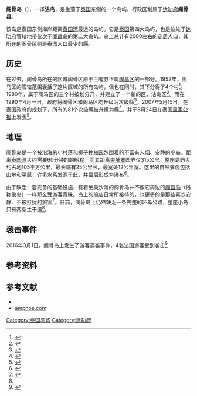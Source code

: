 {{Infobox settlement
| official_name   = 阁骨岛
| native_name     = เกาะกูด
| native_name_lang= th
| image_skyline   = 
| image_alt       = 
| image_caption   =
| image_map       = Amphoe 2306.svg
| map_caption     = 阁骨岛及其周边岛屿的方位
| pushpin_map     =
| pushpin_map_caption =
| subdivision_type  = [[国家|国家]]
| subdivision_name  = {{flag|Thailand}}
| subdivision_type1 = [[Provinces_of_Thailand|府]]
| subdivision_name1 = [[达叻府|达叻府]]
| subdivision_type2 = 位置
| subdivision_name2 = 阁骨
| subdivision_type3 = ''[[縣|縣]]''
| subdivision_name3 = 
| subdivision_type4 = ''[[村|村]]''
| subdivision_name4 = 
| established_title =  Amphoe established
| established_date  = 
| population_total       = 2118
| population_as_of       = 2007
| population_density_km2 = {{formatnum:13.1|R}} 
| area_total_km2         = {{formatnum:162.2|R}}
| leader_title           = 
| leader_name            = 
| blank_name_sec1        = [[邮政编码|邮政编码]]
| blank_info_sec1        = 23000
| blank_name_sec2        = [[地理编码|地理编码]]
| blank_info_sec2        = 2306
| timezone               = [[Time_in_Thailand|THA]]
| utc_offset             = +7
| latd=11 |latm=39 |lats=30 |latNS=N
| longd=102 |longm=32 |longs=32 |longEW=E
| coordinates_type = type:adm2nd_region:TH
| coordinates_display = inline,title
| website   =
| footnotes = 
}}

'''阁骨岛'''（{{lang-th|เกาะกูด}}），一译'''沽岛'''，是坐落于[[泰国|泰国]]东侧的一个岛屿，行政区划属于[[达叻府|达叻府]]'''阁骨县'''。

该岛是泰国东侧海岸距离[[泰国湾|泰国湾]]最远的岛屿。它是[[泰国|泰国]]第四大岛屿，也是位处于[[达叻府|达叻府]]管辖地带仅次于[[阁昌岛|阁昌岛]]的第二大岛屿。岛上总计有2000左右的定居人口，其所在的阁骨区则是[[泰国|泰国]]人口最少的縣。

==历史==
在过去，阁骨岛所在的区域阁骨区原于兰喔县下属[[阁昌区|阁昌区]]的一部分。1952年，阁马区的管辖范围囊括了这片区域的所有岛屿，但也在同时，其下分得了4个村<ref>{{cite journal|journal=皇家公报|volume=69|issue=43 ง|pages=2008–2009|script-title=th:ประกาศกระทรวงมหาดไทย เรื่อง ตั้งและเปลี่ยนแปลงเขตตำบลในท้องที่อำเภอแหลมงอบ จังหวัดตราด|url=http://www.ratchakitcha.soc.go.th/DATA/PDF/2495/D/043/2008.PDF|date=1952-07-08|language=th|access-date=2016-11-19|archive-date=2016-03-03|archive-url=https://web.archive.org/web/20160303221040/http://www.ratchakitcha.soc.go.th/DATA/PDF/2495/D/043/2008.PDF|dead-url=no}}</ref>。1980年，属于阁马区的三个村被划分开，并建立了一个新的区，沽岛区<ref>{{cite journal|journal=皇家公报|volume=97|issue=150 ง|pages=3391|script-title=th:ประกาศกระทรวงมหาดไทย เรื่อง ตั้งและเปลี่ยนแปลงเขตตำบลในท้องที่อำเภอแหลมงอบ จังหวัดตราด|url=http://www.ratchakitcha.soc.go.th/DATA/PDF/2523/D/150/3391.PDF|date=1980-09-30|language=th|access-date=2016-11-19|archive-date=2016-03-03|archive-url=https://web.archive.org/web/20160303215013/http://www.ratchakitcha.soc.go.th/DATA/PDF/2523/D/150/3391.PDF|dead-url=no}}</ref>。而在1990年4月一日，政府将阁骨区和阁马区均升级为次級縣<ref>{{cite journal|journal=皇家公报|volume=109|issue=25 ง|pages=1351|script-title=th:ประกาศกระทรวงมหาดไทย เรื่อง แบ่งเขตท้องที่อำเภอแหลมงอบ จังหวัดตราด ตั้งเป็นกิ่งอำเภอเกาะกูด|url=http://www.ratchakitcha.soc.go.th/DATA/PDF/2533/D/025/1351.PDF|date=February 13, 1990|language=th|access-date=2016-11-19|archive-date=2016-03-03|archive-url=https://web.archive.org/web/20160303180349/http://www.ratchakitcha.soc.go.th/DATA/PDF/2533/D/025/1351.PDF|dead-url=no}}</ref>。2007年5月15日，在泰国政府的规划下，所有的81个次級縣被升级为縣<ref>{{cite news|url=http://www.manager.co.th/Politics/ViewNews.aspx?NewsID=9500000055625|publisher=Manager Online|script-title=th:แถลงผลการประชุม ครม. ประจำวันที่ 15 พ.ค. 2550|language=th|deadurl=yes|archiveurl=https://web.archive.org/web/20110516212636/http://www.manager.co.th/Politics/ViewNews.aspx?NewsID=9500000055625|archivedate=2011年5月16日|df=}}</ref>。并于8月24日在泰国[[皇家公报|皇家公报]]上发表<ref>{{cite journal|journal=皇家公报|volume=124|issue=46 ก|pages=14–21|script-title=th:พระราชกฤษฎีกาตั้งอำเภอฆ้องชัย...และอำเภอเหล่าเสือโก้ก พ.ศ. ๒๕๕๐|url=http://www.ratchakitcha.soc.go.th/DATA/PDF/2550/A/046/14.PDF|date=August 24, 2007|language=th|access-date=2016-11-19|archive-date=2016-03-03|archive-url=https://web.archive.org/web/20160303191343/http://www.ratchakitcha.soc.go.th/DATA/PDF/2550/A/046/14.PDF|dead-url=no}}</ref>。

==地理==
阁骨岛是一个被沿海的小村落和[[椰子|椰子]][[种植园|种植园]]包围着的不富有人烟、安静的小岛。距离[[泰国湾|泰国湾]]大约需要60分钟的的船程，而其距离[[柬埔寨|柬埔寨]]国界仅315公里。整座岛屿大约占地105平方公里，最长端有25公里长，最宽处12公里宽。这里的自然景观包括山地和平原，许多水系发源于此，并最后形成为瀑布<ref name=koh-kut-geography>{{cite web |url=http://www.kohkood.com/geography.html |language=en |title=Koh Kood, Ko Kut, island thailand--geography |publisher=Trat Thailand |accessdate=2016-11-19 |archive-url=https://web.archive.org/web/20161130022402/http://www.kohkood.com/geography.html |archive-date=2016-11-30 |dead-url=yes }}</ref>。

由于缺乏一套完备的基础设施，有着绝美沙滩的阁骨岛并不像它周边的[[阁昌岛|阁昌岛]]（俗称象岛）一样那么受游客青睐。岛上的旅店日常所接待的，也更多的是那些喜欢安静、不被打扰的旅客<ref>{{cite web|url=http://www.lonelyplanet.com/thailand/ko-kut/introduction|title=孤独星球-泰国-阁骨岛|publisher=Lonely Planet|language=en|accessdate=2016-11-19|archive-date=2016-11-19|archive-url=https://web.archive.org/web/20161119183523/http://www.lonelyplanet.com/thailand/ko-kut/introduction|dead-url=no}}</ref>。日前，阁骨岛上仍然缺乏一条完整的环岛公路，整座小岛只有两条主干道<ref name=koh-kut-geography></ref>。

==袭击事件==
2016年3月1日，阁骨岛上发生了游客遇袭事件，4名法国游客受到袭击<ref>{{cite news |title=泰国 阁骨岛：发生游客遇袭事件 5名嫌犯被逮捕 |url=http://www.channel8news.sg/news8/world/20160301-wld-thai-tourist/2561310.html |language=中文 |publisher=新闻及时事节目 |date=2016-03-01 |accessdate=2016-11-19 |archive-date=2016-11-20 |archive-url=https://web.archive.org/web/20161120212012/http://www.channel8news.sg/news8/world/20160301-wld-thai-tourist/2561310.html |dead-url=no }}</ref>

==参考资料==
{{reflist}}

==参考文献==
*{{Wikivoyage-inline|Ko Kut}}
*[https://web.archive.org/web/20160303193602/http://www.amphoe.com/menu.php?mid=1&am=183&pv=15 amphoe.com]

{{達叻府}}
[[Category:泰国岛屿|Category:泰国岛屿]]
[[Category:達叻府|Category:達叻府]]